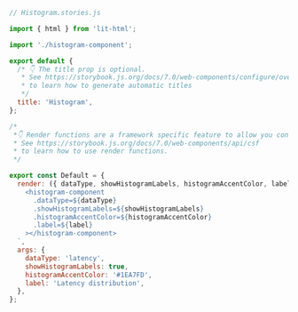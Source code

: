 ```js
// Histogram.stories.js

import { html } from 'lit-html';

import './histogram-component';

export default {
  /* 👇 The title prop is optional.
   * See https://storybook.js.org/docs/7.0/web-components/configure/overview#configure-story-loading
   * to learn how to generate automatic titles
   */
  title: 'Histogram',
};

/*
 *👇 Render functions are a framework specific feature to allow you control on how the component renders.
 * See https://storybook.js.org/docs/7.0/web-components/api/csf
 * to learn how to use render functions.
 */

export const Default = {
  render: ({ dataType, showHistogramLabels, histogramAccentColor, label }) => html`
    <histogram-component
      .dataType=${dataType}
      .showHistogramLabels=${showHistogramLabels}
      .histogramAccentColor=${histogramAccentColor}
      .label=${label}
    ></histogram-component>
  `,
  args: {
    dataType: 'latency',
    showHistogramLabels: true,
    histogramAccentColor: '#1EA7FD',
    label: 'Latency distribution',
  },
};
```